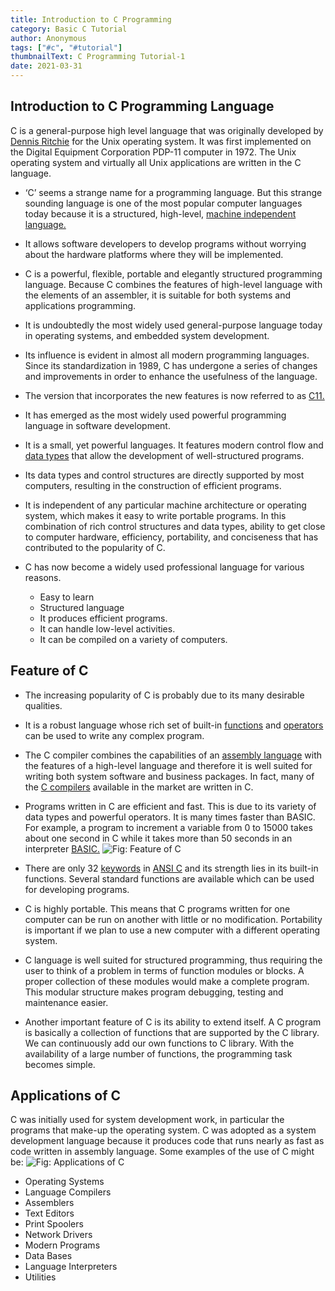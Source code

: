 ```yaml
---
title: Introduction to C Programming
category: Basic C Tutorial
author: Anonymous
tags: ["#c", "#tutorial"]
thumbnailText: C Programming Tutorial-1
date: 2021-03-31
---
```


## Introduction to C Programming Language

C is a general-purpose high level language that was originally
developed by [Dennis Ritchie](https://en.wikipedia.org/wiki/Dennis_Ritchie) for the Unix operating system. It was first implemented on the Digital Equipment Corporation PDP-11 computer in 1972. The Unix operating system and virtually all Unix applications are written in the C language.

- ‘C’ seems a strange name for a programming language. But this strange sounding language is one of the most popular computer languages today because it is a structured, high-level, [machine independent language.](https://sites.google.com/site/infotechmr11/grade-9/programming-languages#:~:text=Third%20Generation%20(3GL)%20%E2%80%93%20high,can%20run%20on%20any%20computer.)

- It allows software developers to develop programs without worrying about the hardware platforms where they will be implemented.

- C is a powerful, flexible, portable and elegantly structured programming language. Because C combines the features of high-level language with the elements of an assembler, it is suitable for both systems and applications programming.

- It is undoubtedly the most widely used general-purpose language today in operating systems, and embedded system development.

- Its influence is evident in almost all modern programming languages. Since its standardization in 1989, C has undergone a series of changes and improvements in order to enhance the usefulness of the language.

- The version that incorporates the new features is now referred to as [C11.](https://en.wikipedia.org/wiki/C11_(C_standard_revision))

- It has emerged as the most widely used powerful programming language in software development.

- It is a small, yet powerful languages. It features modern control flow and [data types](https://funycode.com/data-types-in-c/) that allow the development of well-structured programs.

- Its data types and control structures are directly supported by most computers, resulting in the construction of efficient programs.

- It is independent of any particular machine architecture or operating system, which makes it easy to write portable programs. In this combination of rich control structures and data types, ability to get close to computer hardware, efficiency, portability, and conciseness that has contributed to the popularity of C.

- C has now become a widely used professional language for various reasons.
    - Easy to learn
    - Structured language
    - It produces efficient programs.
    - It can handle low-level activities.
    - It can be compiled on a variety of computers.

## Feature of C

- The increasing popularity of C is probably due to its many desirable qualities.

- It is a robust language whose rich set of built-in [functions](https://funycode.com/function-basic/) and [operators](https://funycode.com/operator-in-c/) can be used to write any complex program.

- The C compiler combines the capabilities of an [assembly language](https://techterms.com/definition/assembly_language#:~:text=An%20assembly%20language%20is%20a,also%20be%20written%20from%20scratch.) with the features of a high-level language and therefore it is well suited for writing both system software and business packages. In fact, many of the [C compilers](https://en.wikipedia.org/wiki/List_of_compilers) available in the market are written in C.

- Programs written in C are efficient and fast. This is due to its variety of data types and powerful operators.
It is many times faster than BASIC. For example, a program to increment a variable from 0 to 15000 takes about
one second in C while it takes more than 50 seconds in an interpreter [BASIC.](https://en.wikipedia.org/wiki/BASIC)
![Fig: Feature of C ](../../assets/cPic/fc.PNG)
- There are only 32 [keywords](https://funycode.com/token-and-keyword-in-c/) in [ANSI C](https://en.wikipedia.org/wiki/ANSI_C) and its strength lies in its built-in functions. Several standard functions
are available which can be used for developing programs.

- C is highly portable. This means that C programs written for one computer can be run on another with little or no modification. Portability is important if we plan to use a new computer with a different operating system.

- C language is well suited for structured programming, thus requiring the user to think of a problem in terms of function modules or blocks. A proper collection of these modules would make a complete program.
This modular structure makes program debugging, testing and maintenance easier.

- Another important feature of C is its ability to extend itself. A C program is basically a collection of functions that are supported by the C library. We can continuously add our own functions to C library.
With the availability of a large number of functions, the programming task becomes simple.

## Applications of C

C was initially used for system development work, in particular the programs that make-up the operating system. C was adopted as a system development language because it produces code that runs nearly as fast
as code written in assembly language. Some examples of the use of C might be:
![Fig: Applications of C ](../../assets/cPic/apc.PNG)
   - Operating Systems
   - Language Compilers
   - Assemblers
   - Text Editors
   - Print Spoolers
   - Network Drivers
   - Modern Programs
   - Data Bases
   - Language Interpreters
   - Utilities
